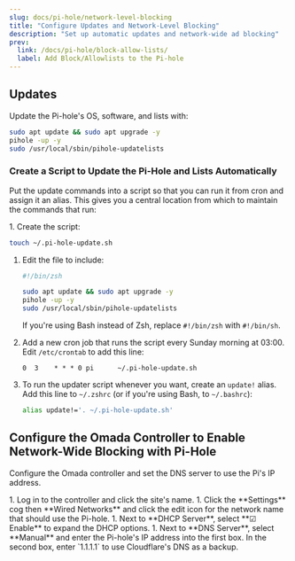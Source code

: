 ```yaml
---
slug: docs/pi-hole/network-level-blocking
title: "Configure Updates and Network-Level Blocking"
description: "Set up automatic updates and network-wide ad blocking"
prev:
  link: /docs/pi-hole/block-allow-lists/
  label: Add Block/Allowlists to the Pi-hole
---
```



## Updates

Update the Pi-hole's OS, software, and lists with:

```zsh
sudo apt update && sudo apt upgrade -y
pihole -up -y
sudo /usr/local/sbin/pihole-updatelists
```

### Create a Script to Update the Pi-Hole and Lists Automatically

Put the update commands into a script so that you can run it from cron and assign it an alias. This gives you a central location from which to maintain the commands that run:

<Steps>
1. Create the script:

   ```zsh
   touch ~/.pi-hole-update.sh
   ```

1. Edit the file to include:

   ```zsh title="~/.pi-hole-update.sh" showLineNumbers
   #!/bin/zsh

   sudo apt update && sudo apt upgrade -y
   pihole -up -y
   sudo /usr/local/sbin/pihole-updatelists
   ```

   If you're using Bash instead of Zsh, replace `#!/bin/zsh` with `#!/bin/sh`.

1. Add a new cron job that runs the script every Sunday morning at 03:00. Edit `/etc/crontab` to add this line:

   ```shell title="/etc/crontab"
   0  3    * * * 0 pi      ~/.pi-hole-update.sh
   ```

1. To run the updater script whenever you want, create an `update!` alias. Add this line to `~/.zshrc` (or if you're using Bash, to `~/.bashrc`):

   ```zsh title="~/.zshrc"
   alias update!='. ~/.pi-hole-update.sh'
   ```
</Steps>

## Configure the Omada Controller to Enable Network-Wide Blocking with Pi-Hole

Configure the Omada controller and set the DNS server to use the Pi's IP address.

<Steps>
1. Log in to the controller and click the site's name.
1. Click the **Settings** cog then **Wired Networks** and click the edit icon for the network name that should use the Pi-hole.
1. Next to **DHCP Server**, select **☑ Enable** to expand the DHCP options.
1. Next to **DNS Server**, select **Manual** and enter the Pi-hole's IP address into the first box. In the second box, enter `1.1.1.1` to use Cloudflare's DNS as a backup.
</Steps>
